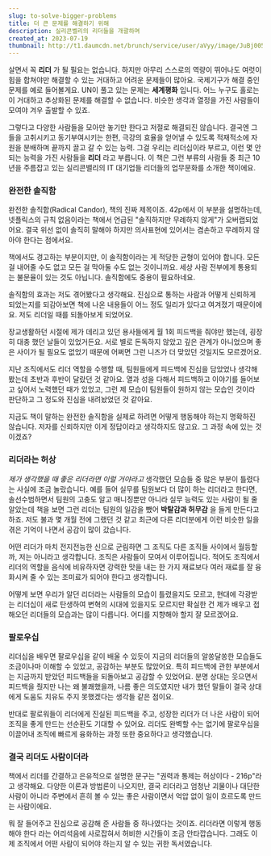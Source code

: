 ```yaml
---
slug: to-solve-bigger-problems
title: 더 큰 문제를 해결하기 위해
description: 실리콘벨리의 리더들을 개괄하며
created_at: 2023-07-19
thumbnail: http://t1.daumcdn.net/brunch/service/user/aVyy/image/JuBj005vJ6YGHDfdMPmGuX2Bens.jpeg
---
```


살면서 꼭 **리더** 가 될 필요는 없습니다. 하지만 아무리 스스로의 역량이 뛰어나도 여럿이 힘을 합쳐야만 해결할 수 있는 거대하고 어려운
문제들이 많아요. 국제기구가 해결 중인 문제를 예로 들어볼게요. UN이 풀고 있는 문제는 **세계평화** 입니다. 어느 누구도 홀로는 이
거대하고 추상화된 문제를 해결할 수 없습니다. 비슷한 생각과 열정을 가진 사람들이 모여야 겨우 출발할 수 있죠.

그렇다고 다양한 사람들을 모아만 놓기만 한다고 저절로 해결되진 않습니다. 결국엔 그들을 고취시키고 동기부여시키는 한편, 극강의 효율을 얻어낼
수 있도록 적재적소에 자원을 분배하며 끝까지 끌고 갈 수 있는 능력. 그걸 우리는 리더십이라 부르고, 이런 몇 안 되는 능력을 가진 사람들을
**리더** 라고 부릅니다. 이 책은 그런 부류의 사람들 중 최근 10년을 주름잡고 있는 실리콘밸리의 IT 대기업들 리더들의 업무문화를
소개한 책이에요.

### 완전한 솔직함

완전한 솔직함(Radical Candor), 책의 진짜 제목이죠. 42p에서 이 부분을 설명하는데, 넷플릭스의 규칙 없음이라는 책에서 언급된
"솔직하지만 무례하지 않게"가 오버랩되었어요. 결국 위선 없이 솔직히 말해야 하지만 의사표현에 있어서는 겸손하고 무례하지 않아야 한다는
점에서요.

책에서도 경고하는 부분이지만, 이 솔직함이라는 게 적당한 균형이 있어야 합니다. 모든 걸 내어줄 수도 없고 모든 걸 막아둘 수도 없는
것이니까요. 세상 사람 전부에게 통용되는 불문율이 있는 것도 아닙니다. 솔직함에도 중용이 필요하네요.

솔직함의 효과는 저도 겪어봤다고 생각해요. 진심으로 통하는 사람과 어떻게 신뢰하게 되었는지를 되감아보면 책에 나온 내용들이 어느 정도 일리가
있다고 여겨졌기 때문이에요. 저도 리더일 때를 되돌아보게 되었어요.

장교생활하던 시절에 제가 데리고 있던 용사들에게 월 1회 피드백을 줘야만 했는데, 굉장히 대충 했던 날들이 있었거든요. 서로 별로 돈독하지
않았고 깊은 관계가 아니었으며 좋은 사이가 될 필요도 없었기 때문에 어쩌면 그런 니즈가 더 맞았던 것일지도 모르겠어요.

지난 조직에서도 리더 역할을 수행할 때, 팀원들에게 피드백에 진심을 담았었나 생각해 봤는데 초반과 후반이 달랐던 것 같아요. 열과 성을
다해서 피드백하고 이야기를 들어보고 싶어서 노력했던 때가 있었고, 그런 제 모습이 팀원들이 원하지 않는 모습인 것이라 판단하고 그 정도와
진심을 내려놨었던 것 같아요.

지금도 책이 말하는 완전한 솔직함을 실제로 하려면 어떻게 행동해야 하는지 명확하진 않습니다. 저자를 신뢰하지만 이게 정답이라고 생각하지도
않고요. 그 과정 속에 있는 것이겠죠?

### 리더라는 허상

_제가 생각했을 때 좋은 리더라면 이럴 거야라고_ 생각했던 모습들 중 많은 부분이 틀렸다는 사실에 조금 놀랐습니다. 예를 들어 실무를
팀원보다 더 많이 하는 리더라고 한다면, 솔선수범하면서 팀원의 고충도 알고 매니징뿐만 아니라 실무 능력도 있는 사람이 될 줄 알았는데 책을
보면 그런 리더는 팀원의 일감을 뺐어 **박탈감과 허무감** 을 들게 만든다고 하죠. 저도 불과 몇 개월 전에 그랬던 것 같고 최근에 다른
리더분에게 이런 비슷한 일을 겪은 기억이 나면서 공감이 많이 갔습니다.

어떤 리더가 마치 전지전능한 신으로 군림하면 그 조직도 다른 조직들 사이에서 월등할까, 저는 아니라고 생각합니다. 조직은 사람들이 모여서
이루어집니다. 적어도 조직에서 리더의 역할을 음식에 비유하자면 강력한 맛을 내는 한 가지 재료보다 여러 재료를 잘 융화시켜 줄 수 있는
조미료가 되어야 한다고 생각합니다.

어떻게 보면 우리가 알던 리더라는 사람들의 모습이 틀렸을지도 모르고, 현대에 각광받는 리더십이 새로 탄생하여 변혁의 시대에 있을지도 모르지만
확실한 건 제가 배우고 접해오던 리더들의 모습과는 많이 다릅니다. 어디를 지향해야 할지 잘 모르겠어요.

### 팔로우십

리더십을 배우면 팔로우십을 같이 배울 수 있듯이 지금의 리더들의 알쏭달쏭한 모습들도 조금이나마 이해할 수 있었고, 공감하는 부분도 많았어요.
특히 피드백에 관한 부분에서는 지금까지 받았던 피드백들을 되돌아보고 공감할 수 있었어요. 분명 상대는 웃으면서 피드백을 줬지만 나는 왜
불쾌했을까, 나름 좋은 의도였지만 내가 했던 말들이 결국 상대에게 도움도 치유도 주지 못했겠다는 생각들 같은 점이요.

반대로 팔로워들이 리더에게 진실된 피드백을 주고, 성장한 리더가 더 나은 사람이 되어 조직을 좋게 만드는 선순환도 기대할 수 있어요. 리더도
완벽할 수는 없기에 팔로우십을 이끌어내 조직에 빠르게 융화하는 과정 또한 중요하다고 생각했습니다.

### 결국 리더도 사람이더라

책에서 리더를 간결하고 은유적으로 설명한 문구는 "권력과 통제는 허상이다 - 216p"라고 생각해요. 다양한 이론과 방법론이 나오지만, 결국
리더라고 엄청난 괴물이나 대단한 사람이 아니라 주변에서 흔히 볼 수 있는 좋은 사람이면서 억압 없이 일이 흐르도록 만드는 사람이에요.

뭐 잘 들어주고 진심으로 공감해 준 사람들 중 하나였다는 것이죠. 리더라면 이렇게 행동해야 한다 라는 어리석음에 사로잡혀서 허비한 시간들이
조금 안타깝습니다. 그래도 이제 조직에서 어떤 사람이 되어야 하는지 알 수 있는 귀한 독서였습니다.

